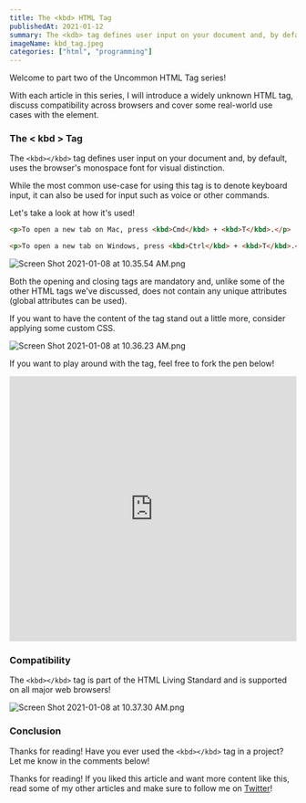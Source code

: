 ---
title: The <kbd> HTML Tag
publishedAt: 2021-01-12
summary: The <kdb> tag defines user input on your document and, by default, uses the browser's monospace font for visual distinction. Let's take a look at how it's used!
imageName: kbd_tag.jpeg
categories: ["html", "programming"]
---

Welcome to part two of the Uncommon HTML Tag series!

With each article in this series, I will introduce a widely unknown HTML tag, discuss compatibility across browsers and cover some real-world use cases with the element.

### The < kbd > Tag

The `<kbd></kbd>` tag defines user input on your document and, by default, uses the browser's monospace font for visual distinction.

While the most common use-case for using this tag is to denote keyboard input, it can also be used for input such as voice or other commands.

Let's take a look at how it's used!

```html
<p>To open a new tab on Mac, press <kbd>Cmd</kbd> + <kbd>T</kbd>.</p>

<p>To open a new tab on Windows, press <kbd>Ctrl</kbd> + <kbd>T</kbd>.</p>
```

![Screen Shot 2021-01-08 at 10.35.54 AM.png](https://cdn.hashnode.com/res/hashnode/image/upload/v1610123792192/MXExc-oWS.png)

Both the opening and closing tags are mandatory and, unlike some of the other HTML tags we've discussed, does not contain any unique attributes (global attributes can be used).

If you want to have the content of the tag stand out a little more, consider applying some custom CSS.

![Screen Shot 2021-01-08 at 10.36.23 AM.png](https://cdn.hashnode.com/res/hashnode/image/upload/v1610123799122/9IRGM_RSs.png)

If you want to play around with the tag, feel free to fork the pen below!

<iframe
  height="465"
  width="100%"
  scrolling="no"
  title="The &lt; kbd &gt; Tag"
  src="https://codepen.io/braydoncoyer/embed/RwGBpPm?height=265&theme-id=light&default-tab=html,result"
  frameBorder="no"
  loading="lazy"
  allowtransparency="true"
  allowFullScreen={true}
>
  See the Pen{" "}
  <a href="https://codepen.io/braydoncoyer/pen/RwGBpPm">
    The &lt; kbd &gt; Tag
  </a>{" "}
  by Braydon Coyer (<a href="https://codepen.io/braydoncoyer">@braydoncoyer</a>)
  on <a href="https://codepen.io">CodePen</a>.
</iframe>

### Compatibility

The `<kbd></kbd>` tag is part of the HTML Living Standard and is supported on all major web browsers!

![Screen Shot 2021-01-08 at 10.37.30 AM.png](https://cdn.hashnode.com/res/hashnode/image/upload/v1610123865495/0KAlfI3qf.png)

### Conclusion

Thanks for reading! Have you ever used the `<kbd></kbd>` tag in a project? Let me know in the comments below!

Thanks for reading! If you liked this article and want more content like this, read some of my other articles and make sure to follow me on [Twitter](https://twitter.com/BraydonCoyer)!
